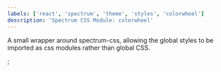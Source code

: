 ```yaml
---
labels: ['react', 'spectrum', 'theme', 'styles', 'colorwheel']
description: 'Spectrum CSS Module: colorwheel'
---
```



A small wrapper around spectrum-css, allowing the global
styles to be imported as css modules rather than global CSS.

<CSSModulePreview styles={styles} />;
